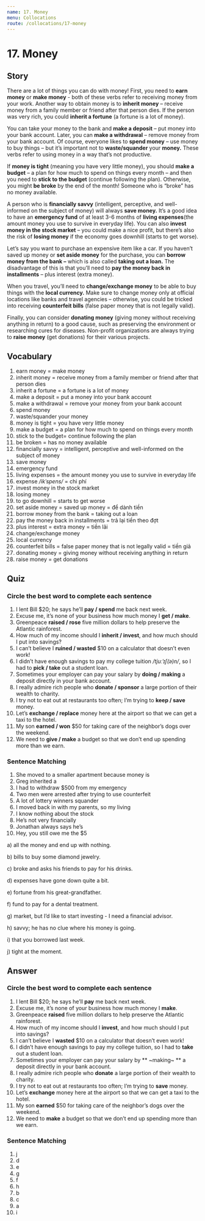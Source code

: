 ```yaml
---
name: 17. Money
menu: Collocations
route: /collocations/17-money
---
```


# 17. Money

## Story

There are a lot of things you can do with money!
First, you need to **earn money** or **make money** - both of these verbs refer to receiving money from your work. Another way to obtain money is to **inherit money** – receive money from a family member or friend after that person dies. If the person was very rich, you could **inherit a fortune** (a fortune is a lot of money).

You can take your money to the bank and **make a deposit** – put money into your bank account. Later, you can **make a withdrawal** – remove money from your bank account. Of course, everyone likes to **spend money** – use money to buy things – but it’s important not to **waste/squander** your **money.** These verbs refer to using money in a way that’s not productive.

If **money is tight** (meaning you have very little money), you should **make a budget** – a plan for how much to spend on things every month – and then you need to **stick to the budget** (continue following the plan). Otherwise, you might **be broke** by the end of the month! Someone who is “broke” has no money available.

A person who is **financially savvy** (intelligent, perceptive, and well-informed on the subject of money) will always **save money.** It’s a good idea to have an **emergency fund** of at least 3-6 months of **living expenses**(the amount money you use to survive in everyday life). You can also **invest money in the stock market** – you could make a nice profit, but there’s also the risk of **losing money** if the economy goes downhill (starts to get worse).

Let’s say you want to purchase an expensive item like a car. If you haven’t saved up money or **set aside money** for the purchase, you can **borrow money from the bank –** which is also called **taking out a loan.** The disadvantage of this is that you’ll need to **pay the money back in installments** – plus interest (extra money).

When you travel, you’ll need to **change/exchange money** to be able to buy things with the **local currency.** Make sure to change money only at official locations like banks and travel agencies – otherwise, you could be tricked into receiving **counterfeit bills** (false paper money that is not legally valid).

Finally, you can consider **donating money** (giving money without receiving anything in return) to a good cause, such as preserving the environment or researching cures for diseases. Non-profit organizations are always trying to **raise money** (get donations) for their various projects.

## Vocabulary

1. earn money = make money
2. inherit money = receive money from a family member or friend after that person dies
3. inherit a fortune = a fortune is a lot of money
4. make a deposit = put a money into your bank account
5. make a withdrawal = remove your money from your bank account
6. spend money
7. waste/squander your money
8. money is tight = you have very little money
9. make a budget = a plan for how much to spend on things every month
10. stick to the budget= continue following the plan
11. be broken = has no money available
12. financially savvy = intelligent, perceptive and well-informed on the subject of money
13. save money
14. emergency fund
15. living expenses = the amount money you use to survive in everyday life
16. expense _/ikˈspens/_ = chi phí
17. invest money in the stock market
18. losing money
19. to go downhill = starts to get worse
20. set aside money = saved up money = để dành tiền
21. borrow money from the bank = taking out a loan
22. pay the money back in installments = trả lại tiền theo đợt
23. plus interest = extra money = tiền lãi
24. change/exchange money
25. local currency
26. counterfeit bills = false paper money that is not legally valid = tiền giả
27. donating money = giving money without receiving anything in return
28. raise money = get donations

## Quiz

### Circle the best word to complete each sentence

1. I lent Bill $20; he says he’ll **pay / spend** me back next week.
2. Excuse me, it’s none of your business how much money I **get / make**.
3. Greenpeace **raised / rose** five million dollars to help preserve the Atlantic rainforest.
4. How much of my income should I **inherit / invest**, and how much should I put into savings?
5. I can’t believe I **ruined / wasted** $10 on a calculator that doesn’t even work!
6. I didn’t have enough savings to pay my college tuition _/tjuːˈɪʃ(ə)n/_, so I had to **pick / take** out a student loan.
7. Sometimes your employer can pay your salary by **doing / making** a deposit directly in your bank account.
8. I really admire rich people who **donate / sponsor** a large portion of their wealth to charity.
9. I try not to eat out at restaurants too often; I’m trying to **keep / save** money.
10. Let’s **exchange / replace** money here at the airport so that we can get a taxi to the hotel.
11. My son **earned / won** $50 for taking care of the neighbor’s dogs over the weekend.
12. We need to **give / make** a budget so that we don’t end up spending more than we earn.

### Sentence Matching

1. She moved to a smaller apartment because money is
2. Greg inherited a
3. I had to withdraw $500 from my emergency
4. Two men were arrested after trying to use counterfeit
5. A lot of lottery winners squander
6. I moved back in with my parents, so my living
7. I know nothing about the stock
8. He’s not very financially
9. Jonathan always says he’s
10. Hey, you still owe me the $5

a) all the money and end up with nothing.

b) bills to buy some diamond jewelry.

c) broke and asks his friends to pay for his drinks.

d) expenses have gone down quite a bit.

e) fortune from his great-grandfather.

f) fund to pay for a dental treatment.

g) market, but I’d like to start investing - I need a financial advisor.

h) savvy; he has no clue where his money is going.

i) that you borrowed last week.

j) tight at the moment.

## Answer

### Circle the best word to complete each sentence

1. I lent Bill $20; he says he’ll **pay** me back next week.
2. Excuse me, it’s none of your business how much money I **make**.
3. Greenpeace **raised** five million dollars to help preserve the Atlantic rainforest.
4. How much of my income should I **invest**, and how much should I put into savings?
5. I can’t believe I **wasted** $10 on a calculator that doesn’t even work!
6. I didn’t have enough savings to pay my college tuition, so I had to **take** out a student loan.
7. Sometimes your employer can pay your salary by ** ~making~ ** a deposit directly in your bank account.
8. I really admire rich people who **donate** a large portion of their wealth to charity.
9. I try not to eat out at restaurants too often; I’m trying to **save** money.
10. Let’s **exchange** money here at the airport so that we can get a taxi to the hotel.
11. My son **earned** $50 for taking care of the neighbor’s dogs over the weekend.
12. We need to **make** a budget so that we don’t end up spending more than we earn.

### Sentence Matching

1. j
2. d
3. e
4. g
5. f
6. h
7. b
8. c
9. a
10. i

